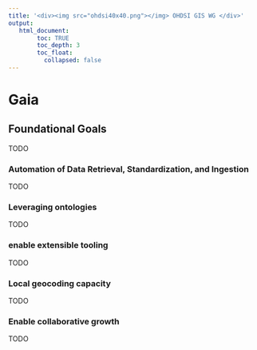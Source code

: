 ```yaml
---
title: '<div><img src="ohdsi40x40.png"></img> OHDSI GIS WG </div>'
output:
   html_document:
        toc: TRUE
        toc_depth: 3
        toc_float:
          collapsed: false
---
```


# **Gaia**

## Foundational Goals 

TODO

### Automation of Data Retrieval, Standardization, and Ingestion

TODO

### Leveraging ontologies

TODO

### enable extensible tooling

TODO

### Local geocoding capacity

TODO

### Enable collaborative growth

TODO